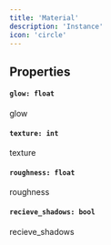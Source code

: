 ```yaml
---
title: 'Material'
description: 'Instance'
icon: 'circle'
---
```


## Properties
#### `glow: float`
glow

#### `texture: int`
texture 

#### `roughness: float`
roughness

#### `recieve_shadows: bool`
recieve_shadows